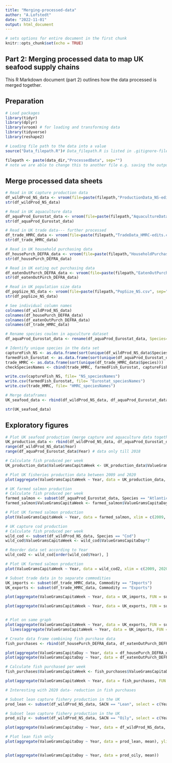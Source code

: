 ```yaml
---
title: "Merging-processed-data"
author: "A.Lofstedt"
date: "2022-11-01"
output: html_document
---
```


```r
# sets options for entire document in the first chunk
knitr::opts_chunk$set(echo = TRUE)
```

## Part 2: Merging processed data to map UK seafood supply chains

This R Markdown document (part 2) outlines how the data processed is merged together.

## Preparation

```r
# Load packages
library(tidyr)
library(dplyr)
library(vroom) # for loading and transforming data
library(tidyverse)
library(reshape2)

```

```r
# Loading file path to the data into a value 
source("Data_filepath.R")# Data_filepath.R is listed in .gitignore-file. So, you will need to create that file yourself and provide your respected filepath using "data_dir <- [enter your here]"
```

```r
filepath <- paste(data_dir,"ProcessedData", sep="") 
# note we are able to change this to another file e.g. saving the output

```

## Merge processed data sheets

```r
# Read in UK capture production data 
df_wildProd_NS_data <- vroom(file=paste(filepath,"ProductionData_NS-edit.csv", sep="/"))
str(df_wildProd_NS_data)

# Read in UK aquaculture data 
df_aquaProd_Eurostat_data <- vroom(file=paste(filepath,"AquacultureData_Eurostat.csv", sep="/"))
str(df_aquaProd_Eurostat_data)

# Read in UK trade data--- further processed 
df_trade_HMRC_data <- vroom(file=paste(filepath,"TradeData_HMRC-edits.csv", sep="/"))
str(df_trade_HMRC_data)

# Read in UK household purchasing data 
df_housePurch_DEFRA_data <- vroom(file=paste(filepath,"HouseholdPurchases_DEFRA_edit.csv", sep="/"))
str(df_housePurch_DEFRA_data)

# Read in UK eating out purchasing data 
df_eatenOutPurch_DEFRA_data <- vroom(file=paste(filepath,"EatenOutPurchases_DEFRA.csv", sep="/"))
str(df_eatenOutPurch_DEFRA_data)

# Read in UK population size data 
df_popSize_NS_data <- vroom(file=paste(filepath,"PopSize_NS.csv", sep="/"))
str(df_popSize_NS_data)

```

```r
# See individual column names
colnames(df_wildProd_NS_data)
colnames(df_housePurch_DEFRA_data)
colnames(df_eatenOutPurch_DEFRA_data)
colnames(df_trade_HMRC_data)

# Rename species coulmn in aquculture dataset 
df_aquaProd_Eurostat_data <- rename(df_aquaProd_Eurostat_data, Species= SimplifiedSpecies)

```

```r
# Identify unique species in the data set 
captureFish_NS <- as.data.frame(sort(unique(df_wildProd_NS_data$Species)))
farmedFish_Eurostat <- as.data.frame(sort(unique(df_aquaProd_Eurostat_data$SimplifiedSpecies)))
trade_HMRC <- as.data.frame(sort(unique(df_trade_HMRC_data$Species)))
checkSpeciesNames <- cbind(trade_HMRC, farmedFish_Eurostat, captureFish_NS)

write.csv(captureFish_NS, file= "NS_speciesNames")
write.csv(farmedFish_Eurostat, file= "Eurostat_speciesNames")
write.csv(trade_HMRC, file= "HMRC_speciesNames")

```


```r
# Merge dataframes
UK_seafood_data <- rbind(df_wildProd_NS_data, df_aquaProd_Eurostat_data, df_housePurch_DEFRA_data, df_eatenOutPurch_DEFRA_data, df_trade_HMRC_data)

str(UK_seafood_data)

```




## Exploratory figures

```r
# Plot UK seafood production (merge capture and aquaculture data together) 
UK_production_data <- rbind(df_wildProd_NS_data, df_aquaProd_Eurostat_data)
range(df_wildProd_NS_data$Year)
range(df_aquaProd_Eurostat_data$Year) # data only till 2018

# Calculate fish produced per week 
UK_production_data$ValueGramsCapitaWeek <- UK_production_data$ValueGramsCapitaDay*7

# Plot UK fisheries production data between 2009 and 2020
plot(aggregate(ValueGramsCapitaWeek ~ Year, data = UK_production_data, FUN = sum), xlim = c(2009, 2018), type= "l", lwd= 1.5, ylab = "UK seafood production (g/capita/week)")
```

```r
# UK farmed salmon production
# Calculate fish produced per week
farmed_salmon <- subset(df_aquaProd_Eurostat_data, Species == "Atlantic salmon")
farmed_salmon$ValueGramsCapitaWeek <- farmed_salmon$ValueGramsCapitaDay*7

# Plot UK farmed salmon production
plot(ValueGramsCapitaWeek ~ Year, data = farmed_salmon, xlim = c(2009, 2018), type= "l",lwd= 1.5, ylab = "UK salmon production (edible portion g/capita/week)")

```

```r
# UK capture cod production
# Calculate fish produced per week
wild_cod <- subset(df_wildProd_NS_data, Species == "Cod")
wild_cod$ValueGramsCapitaWeek <- wild_cod$ValueGramsCapitaDay*7

# Reorder data set according to Year
wild_cod2 <- wild_cod[order(wild_cod$Year), ]

# Plot UK farmed salmon production
plot(ValueGramsCapitaWeek ~ Year, data = wild_cod2, xlim = c(2009, 2020), type= "l", lwd= 1.5, ylab = "UK cod production (edible portion g/capita/week)")

```

```r
# Subset trade data in to separate commodities 
UK_imports <- subset(df_trade_HMRC_data, Commodity == "Imports")
UK_exports <- subset(df_trade_HMRC_data, Commodity == "Exports")

plot(aggregate(ValueGramsCapitaWeek ~ Year, data = UK_imports, FUN = sum), xlim = c(2009, 2019), type= "l", lwd= 1.5, ylab = "UK fish imports (g/capita/week)")

plot(aggregate(ValueGramsCapitaWeek ~ Year, data = UK_exports, FUN = sum), xlim = c(2009, 2019), type= "l", lwd= 1.5, ylab = "UK fish exports (g/capita/week)")


# Plot on same graph
plot(aggregate(ValueGramsCapitaWeek ~ Year, data = UK_exports, FUN = sum), ylim= c(0,16), xlim = c(2009, 2019), type= "l", lwd= 1.5, ylab = "UK fish traded (g/capita/week)", col= "red") +
  lines(aggregate(ValueGramsCapitaWeek ~ Year, data = UK_imports, FUN = sum), col= "blue") + legend("topright", legend =  c("Import", "Export"), fill = c("blue", "red"))


```

```r
# Create data frame combining fish purchase data
fish_purchases <- rbind(df_housePurch_DEFRA_data, df_eatenOutPurch_DEFRA_data)

plot(aggregate(ValueGramsCapitaDay ~ Year, data = df_housePurch_DEFRA_data, FUN = sum))
plot(aggregate(ValueGramsCapitaDay ~ Year, data = df_eatenOutPurch_DEFRA_data, FUN = sum))

# Calculate fish purchased per week
fish_purchases$ValueGramsCapitaWeek <- fish_purchases$ValueGramsCapitaDay*7

plot(aggregate(ValueGramsCapitaWeek ~ Year, data = fish_purchases, FUN = sum), xlim = c(2009, 2020), type= "l", lwd= 1.5, ylab = "UK fish purchases (g/capita/week)")

# Interesting with 2020 data- reduction in fish purchases

```



```r

# Subset lean capture fishery production in the UK
prod_lean <- subset(df_wildProd_NS_data, SACN == "Lean", select = c(Year, ValueGramsCapitaDay))

# Subset lean capture fishery production in the UK
prod_oily <- subset(df_wildProd_NS_data, SACN == "Oily", select = c(Year, ValueGramsCapitaDay))

plot(aggregate(ValueGramsCapitaDay ~ Year, data = df_wildProd_NS_data, mean)) # all fish produced 

# Plot lean fish only 
plot(aggregate(ValueGramsCapitaDay ~ Year, data = prod_lean, mean), ylim= c(0, 0.65), col= "red") + points(aggregate(ValueGramsCapitaDay ~ Year, data = prod_oily, mean), col = "blue")


plot(aggregate(ValueGramsCapitaDay ~ Year, data = prod_oily, mean))

```
